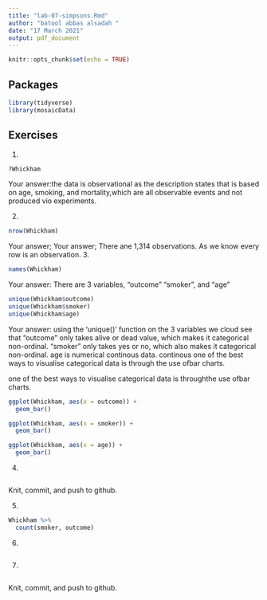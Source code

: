 ```yaml
---
title: "lab-07-simpsons.Rmd"
author: "batool abbas alsadah "
date: "17 March 2021"
output: pdf_document
---
```


```r
knitr::opts_chunk$set(echo = TRUE)
```

## Packages

```r
library(tidyverse) 
library(mosaicData)
```


## Exercises


1.  
```r
?Whickham
```
    
Your answer:the data is observational as the description states that is based on age, smoking, and mortality,which are all observable events and not produced vio  experiments. 

2.  
```r
nrow(Whickham)
```

Your answer;
Your answer; There ane 1,314 observations. As we know every row is an observation.
3.  

```r
names(Whickham)
```

Your answer:  There are 3 variables, "outcome" "smoker", and "age"

```r
unique(Whickham$outcome)
unique(Whickham$smoker)
unique(Whickham$age)
```

Your answer: 
using the 'unique()' function on the 3 variables we cloud see that "outcome" only takes alive or dead value, which makes it categorical non-ordinal.
"smoker" only takes yes or no, which also makes it categorical non-ordinal.
age is numerical continous data.
continous one of the best ways to visualise categorical data is through the use ofbar charts.

one of the best ways to visualise categorical data is throughthe use ofbar charts.
```r
ggplot(Whickham, aes(x = outcome)) +
  geom_bar()

```


```r
ggplot(Whickham, aes(x = smoker)) +
  geom_bar()
```

```r
ggplot(Whickham, aes(x = age)) +
  geom_bar()
```


4. 

```r

```

Knit, commit, and push to github.

5. 

```r
Whickham %>%
  count(smoker, outcome)
```

6.

```r

```

7. 

```r

```

Knit, commit, and push to github.
